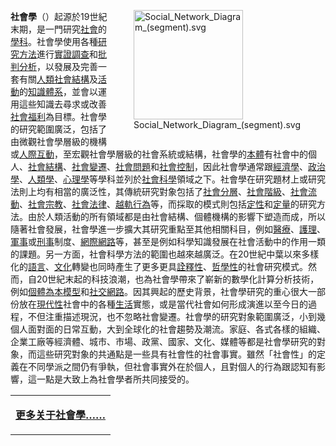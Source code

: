 {{noteTA
|1=zh-hans:爱米尔; zh-hant:艾彌爾
|2=zh-hans:涂尔干; zh-hant:涂爾幹
}}
<div style="float:right;margin-left:0em">[[File:Social_Network_Diagram_(segment).svg|175px]]</div>'''社會學'''（{{lang-en|Sociology}}）起源於19世紀末期，是一門研究[[社會|社會]]的[[學科|學科]]。社會學使用各種[[社會調查|研究方法]]進行[[經驗主義|實證調查]]和[[批判理論|批判分析]]，以發展及完善一套有關[[人類社會|人類社會]][[社會結構|結構]]及[[社會活動|活動]]的[[學問|知識體系]]，並會以運用這些知識去尋求或改善[[社會福利|社會福利]]為目標。社會學的研究範圍廣泛，包括了由微觀社會學層級的機構或[[人際關係|人際互動]]，至宏觀社會學層級的社會系統或結構，社會學的[[本體|本體]]有社會中的個人、[[社會結構|社會結構]]、[[社會變遷|社會變遷]]、[[社會問題|社會問題]]和[[社會控制|社會控制]]，因此社會學通常跟[[經濟學|經濟學]]、[[政治學|政治學]]、[[人類學|人類學]]、[[心理學|心理學]]等學科並列於[[社會科學|社會科學]]領域之下。社會學在研究題材上或研究法則上均有相當的廣泛性，其傳統研究對象包括了[[社會分層|社會分層]]、[[社會階級|社會階級]]、[[社會流動|社會流動]]、[[宗教社會學|社會宗教]]、[[法律社會學|社會法律]]、[[越軌社會學|越軌行為]]等，而採取的模式則包括[[定性分析|定性]]和[[定量分析|定量]]的研究方法。由於人類活動的所有領域都是由社會結構、個體機構的影響下塑造而成，所以隨著社會發展，社會學進一步擴大其研究重點至其他相關科目，例如[[健康照護|醫療]]、[[護理|護理]]、[[軍事|軍事]]或[[刑法|刑事]]制度、[[網際網路|網際網路]]等，甚至是例如科學知識發展在社會活動中的作用一類的課題。另一方面，社會科學方法的範圍也越來越廣泛。在20世紀中葉以來多樣化的[[語言|語言]]、[[文化|文化]]轉變也同時產生了更多更具[[解釋學|詮釋性]]、[[哲學|哲學性]]的社會研究模式。然而，自20世紀末起的科技浪潮，也為社會學帶來了嶄新的數學化計算分析技術，例如[[個體為本模型|個體為本模型]]和[[社交網路|社交網路]]。因其興起的歷史背景，社會學研究的重心很大一部份放在[[現代性|現代性]]社會中的各種[[生活|生活]]實態，或是當代社會如何形成演進以至今日的過程，不但注重描述現況，也不忽略社會變遷。社會學的研究對象範圍廣泛，小到幾個人面對面的日常互動，大到全球化的社會趨勢及潮流。家庭、各式各樣的組織、企業工廠等經濟體、城市、市場、政黨、國家、文化、媒體等都是社會學研究的對象，而這些研究對象的共通點是一些具有社會性的社會事實。雖然「社會性」的定義在不同學派之間仍有爭執，但社會事實外在於個人，且對個人的行為跟認知有影響，這一點是大致上為社會學者所共同接受的。

{| width="100%" border="0" style="padding: 0; margin:0; background:transparent;"
| style="text-align:right;margin-right:10px;margin-bottom:-4px;" |'''[[社会学|更多关于社會學……]]'''
|}<noinclude>[[Category:社会学主题|{{SUBPAGENAME}}]]</noinclude>